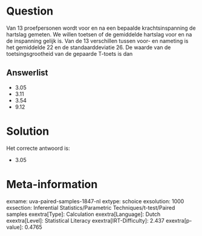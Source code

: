 Question
========

Van 13 proefpersonen wordt voor en na een bepaalde krachtsinspanning de
hartslag gemeten. We willen toetsen of de gemiddelde hartslag voor en na
de inspanning gelijk is. Van de 13 verschillen tussen voor- en nameting
is het gemiddelde 22 en de standaarddeviatie 26. De waarde van de
toetsingsgrootheid van de gepaarde T-toets is dan

Answerlist
----------

* 3.05
* 3.11
* 3.54
* 9.12

Solution
========

Het correcte antwoord is: 

* 3.05

Meta-information
================
exname: uva-paired-samples-1847-nl
extype: schoice
exsolution: 1000
exsection: Inferential Statistics/Parametric Techniques/t-test/Paired samples
exextra[Type]: Calculation
exextra[Language]: Dutch
exextra[Level]: Statistical Literacy
exextra[IRT-Difficulty]: 2.437
exextra[p-value]: 0.4765

